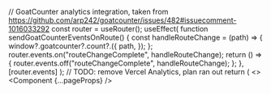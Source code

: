 
  // GoatCounter analytics integration, taken from https://github.com/arp242/goatcounter/issues/482#issuecomment-1016033292
  const router = useRouter();
  useEffect(
    function sendGoatCounterEventsOnRoute() {
      const handleRouteChange = (path) => {
        window?.goatcounter?.count?.({
          path,
        });
      };
      router.events.on("routeChangeComplete", handleRouteChange);
      return () => {
        router.events.off("routeChangeComplete", handleRouteChange);
      };
    },
    [router.events]
  );
  // TODO: remove Vercel Analytics, plan ran out
  return (
    <>
      <Component {...pageProps} />
      <Analytics />
      <Script
        async
        data-goatcounter="/api/count"
        src="/api/count.js"
        strategy="afterInteractive"
      />
    </>
  );
}
